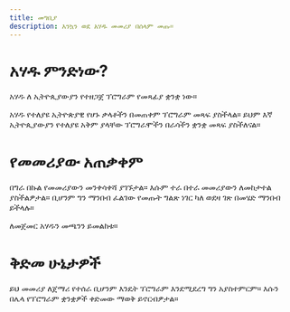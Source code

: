 ```yaml
---
title: መግቢያ
description: እንኳን ወደ አሃዱ መመሪያ በሰላም መጡ።
---
```


# አሃዱ ምንድነው?

አሃዱ ለ ኢትዮጲያውያን የተዘጋጀ ፕሮግራም የመጻፊያ ቋንቋ ነው።

አሃዱ የተለያዩ ኢትዮጵያዊ የሆኑ ቃላቶችን በመጠቀም ፕሮግራም መጻፍ ያስችላል። ይህም እኛ ኢትዮጲያውያን የተለያዩ አቅም ያላቸው ፕሮግራሞችን በራሳችን ቋንቋ መጻፍ ያስችለናል።

# የመመሪያው አጠቃቀም

በግራ በኩል የመመሪያውን መንቀሳቀሻ ያገኙታል። እሱም ተራ በተራ መመሪያውን ለመከታተል ያስችልዎታል። ቢሆንም ግን ማንበብ ፈልገው የመጡት ግልጽ ነገር ካለ ወደዛ ገጽ በመሄድ ማንበብ ይችላሉ።

ለመጀመር <Link className="text-primary hover:text-off-blue transition-colors" href='/am/docs/installation'>አሃዱን መጫንን</Link> ይመልከቱ።

# ቅድመ ሁኔታዎች

<Info>
ይህ መመሪያ ለጀማሪ የተሰራ ቢሆንም እንዴት ፕሮግራም እንደሚደረግ ግን አያስተምርም። እሱን በሌላ የፕሮግራም ቋንቋዎች ቀድመው ማወቅ ይኖርብዎታል።
</Info>
